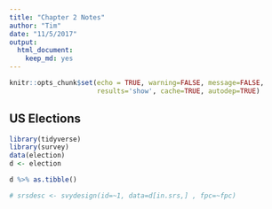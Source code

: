```yaml
---
title: "Chapter 2 Notes"
author: "Tim"
date: "11/5/2017"
output: 
  html_document:
    keep_md: yes
---
```


```r
knitr::opts_chunk$set(echo = TRUE, warning=FALSE, message=FALSE, 
                      results='show', cache=TRUE, autodep=TRUE)
```
## US Elections

```r
library(tidyverse)
library(survey)
data(election)
d <- election

d %>% as.tibble()

# srsdesc <- svydesign(id=~1, data=d[in.srs,] , fpc=~fpc)
```






